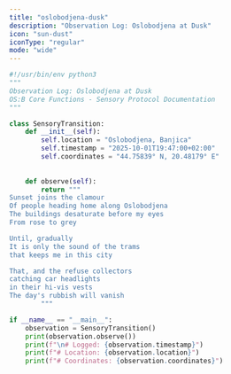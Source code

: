 ```yaml
---
title: "oslobodjena-dusk"
description: "Observation Log: Oslobodjena at Dusk"
icon: "sun-dust"
iconType: "regular"
mode: "wide"
---
```


```python oslobodjena-dusk-20251001
#!/usr/bin/env python3
"""
Observation Log: Oslobodjena at Dusk
OS:B Core Functions - Sensory Protocol Documentation
"""

class SensoryTransition:
    def __init__(self):
        self.location = "Oslobodjena, Banjica"
        self.timestamp = "2025-10-01T19:47:00+02:00"
        self.coordinates = "44.75839° N, 20.48179° E"
        
    
    def observe(self):
        return """
Sunset joins the clamour
Of people heading home along Oslobodjena
The buildings desaturate before my eyes
From rose to grey

Until, gradually
It is only the sound of the trams
that keeps me in this city

That, and the refuse collectors
catching car headlights
in their hi-vis vests
The day's rubbish will vanish
        """

if __name__ == "__main__":
    observation = SensoryTransition()
    print(observation.observe())
    print(f"\n# Logged: {observation.timestamp}")
    print(f"# Location: {observation.location}")
    print(f"# Coordinates: {observation.coordinates}")
```